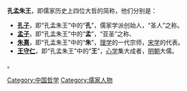 '''孔孟朱王'''，即儒家历史上四位大哲的简称，他们分别是：

*'''[[孔子|孔子]]'''，即“孔孟朱王”中的“'''孔'''”，儒家学派创始人，“圣人”之称。
*'''[[孟子|孟子]]'''，即“孔孟朱王”中的“'''孟'''”，“亚圣”之称、
*'''[[朱熹|朱熹]]'''，即“孔孟朱王”中的“'''朱'''”，[[理学|理学]]的一代宗师，[[宋学_(中国哲学)|宋学]]的代表。
*'''[[王守仁|王守仁]]'''，即“孔孟朱王”中的“'''王'''”，[[心学|心学]]集大成者，[[明朝|明朝]]大儒。


{{fact|四位[[思想家|思想家]]对[[中国|中国]]，[[东亚|东亚]]的思想哲学影响深远，其中孔子曾被选为“世界十大思想家”之首|time=2012-5-13}}。


[[Category:中国哲学|Category:中国哲学]]
[[Category:儒家人物|Category:儒家人物]]